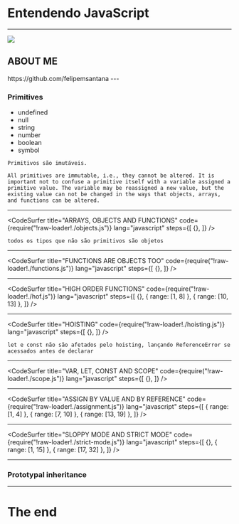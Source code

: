 
# Entendendo JavaScript
---

<Image src='/me.jpg' size='500px auto'>
  <h2>ABOUT ME</h2>
  https://github.com/felipemsantana
</Image>
---

### Primitives
<ul style={{ 'text-align': 'left' }}>
  <li>undefined</li>
  <li>null</li>
  <li>string</li>
  <li>number</li>
  <li>boolean</li>
  <li>symbol</li>
</ul>

```notes
Primitivos são imutáveis.

All primitives are immutable, i.e., they cannot be altered. It is important not to confuse a primitive itself with a variable assigned a primitive value. The variable may be reassigned a new value, but the existing value can not be changed in the ways that objects, arrays, and functions can be altered.
```
---

<CodeSurfer
  title="ARRAYS, OBJECTS AND FUNCTIONS"
  code={require("!raw-loader!./objects.js")}
  lang="javascript"
  steps={[
    {},
  ]}
/>


```notes
todos os tipos que não são primitivos são objetos
```

---

<CodeSurfer
  title="FUNCTIONS ARE OBJECTS TOO"
  code={require("!raw-loader!./functions.js")}
  lang="javascript"
  steps={[
    {},
  ]}
/>


---

<CodeSurfer
  title="HIGH ORDER FUNCTIONS"
  code={require("!raw-loader!./hof.js")}
  lang="javascript"
  steps={[
    {},
    { range: [1, 8] },
    { range: [10, 13] },
  ]}
/>


---

<CodeSurfer
  title="HOISTING"
  code={require("!raw-loader!./hoisting.js")}
  lang="javascript"
  steps={[
    {},
  ]}
/>

```notes
let e const não são afetados pelo hoisting, lançando ReferenceError se acessados antes de declarar
```
---

<CodeSurfer
  title="VAR, LET, CONST AND SCOPE"
  code={require("!raw-loader!./scope.js")}
  lang="javascript"
  steps={[
    {},
  ]}
/>

---

<CodeSurfer
  title="ASSIGN BY VALUE AND BY REFERENCE"
  code={require("!raw-loader!./assignment.js")}
  lang="javascript"
  steps={[
    { range: [1, 4] },
    { range: [7, 10] },
    { range: [13, 19] },
  ]}
/>

---

<CodeSurfer
  title="SLOPPY MODE AND STRICT MODE"
  code={require("!raw-loader!./strict-mode.js")}
  lang="javascript"
  steps={[
    {},
    { range: [1, 15] },
    { range: [17, 32] },
  ]}
/>

---

### Prototypal inheritance

---
# The end
